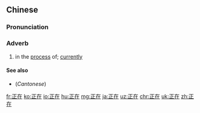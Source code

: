 ==Chinese==
{{zh-forms}}

===Pronunciation===
{{zh-pron
|m=zhèngzài
|c=zing3 zoi6
|mn=qz:chèng-chǎi/xm,zz:chèng-chāi
|ma=Zh-zhèngzài.ogg
|cat=adv
}}

===Adverb===
{{zh-adv}}

# in the [[process]] of; [[currently]]
#: {{zh-x|我 正在 吃飯|I'm eat'''ing'''.}}
#: {{zh-x|我 的 孩子{zi} 正在 小學 讀書。|My child is '''currently''' in primary school.}}

====See also====
* (''Cantonese'') {{zh-l|緊}}

{{zh-cat|Beginning}}

[[fr:正在]]
[[ko:正在]]
[[io:正在]]
[[hu:正在]]
[[mg:正在]]
[[ja:正在]]
[[uz:正在]]
[[chr:正在]]
[[uk:正在]]
[[zh:正在]]